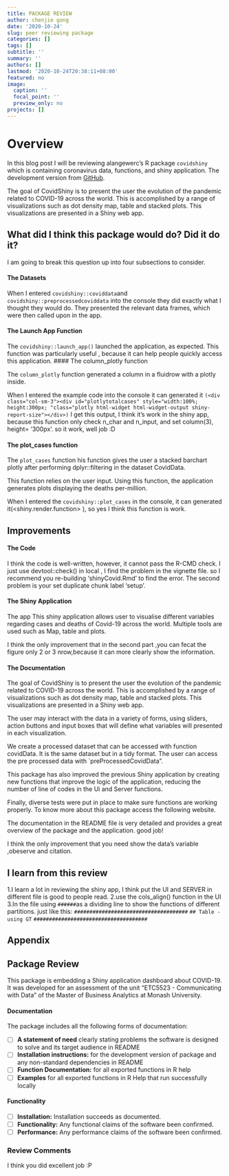 ```yaml
---
title: PACKAGE REVIEW
author: chenjie gong 
date: '2020-10-24'
slug: peer reviewing package
categories: []
tags: []
subtitle: ''
summary: ''
authors: []
lastmod: '2020-10-24T20:38:11+08:00'
featured: no
image:
  caption: ''
  focal_point: ''
  preview_only: no
projects: []
---
```

# Overview
In this blog post I will be reviewing alangewerc's R package `covidshiny` which is containing coronavirus data, functions, and shiny application. The development version from [GitHub](https://github.com/etc5523-2020/r-package-assessment-alangewerc).

The goal of CovidShiny is to present the user the evolution of the pandemic related to COVID-19 across the world. This is accomplished by a range of visualizations such as dot density map, table and stacked plots. This visualizations are presented in a Shiny web app.

##  What did I think this package would do? Did it do it?

I am going to break this question up into four subsections to consider.

#### The Datasets

When I entered `covidshiny::coviddata`and `covidshiny::preprocessedcoviddata` into the console they did exactly what I thought they would do. They presented the relevant data frames, which were then called upon in the app. 
   
#### The Launch App Function

The `covidshiny::launch_app()` launched the application, as expected. This function was particularly useful , because it can help people quickly access this application.
#### The column_plotly function

The `column_plotly` function  generated a column in a fluidrow with a plotly inside.

When I entered the example code into the console it can generated it 
`(<div class="col-sm-3"><div id="plotlytotalcases" style="width:100%; height:300px; "class="plotly html-widget html-widget-output shiny-report-size"></div>)`
I get this output, I think it's work in the shiny app, because this function only check n_char and n_input, and set column(3), height= '300px'.
  so it work, well job :D


#### The plot_cases function   

The `plot_cases` function his function gives the user a stacked barchart plotly after performing dplyr::filtering in the dataset CovidData.

This function relies on the user input. Using this function, the application generates  plots displaying the deaths per-million. 

When I entered the `covidshiny::plot_cases` in the console, it can generated it(<shiny.render.function> ), so yes I think this function is work.

## Improvements

#### The Code

I think the code is well-written, however,  it cannot pass the R-CMD check.
I just use devtool::check() in local , I find the problem in the vignette file.
so I recommend you re-building ‘shinyCovid.Rmd’ to find the error.
The second problem is your set duplicate chunk label 'setup'.


#### The Shiny Application

The app This shiny application allows user to visualise different variables regarding cases and deaths of Covid-19 across the world. Multiple tools are used such as Map, table and plots.  


I think the only improvement that in the second part ,you can fecat the figure only 2 or 3 nrow,because it can more clearly show the information. 

#### The Documentation

The goal of CovidShiny is to present the user the evolution of the pandemic related to COVID-19 across the world. This is accomplished by a range of visualizations such as dot density map, table and stacked plots. This visualizations are presented in a Shiny web app.

The user may interact with the data in a variety of forms, using sliders, action buttons and input boxes that will define what variables will presented in each visualization.

We create a processed dataset that can be accessed with function covidData. It is the same dataset but in a tidy format. The user can access the pre processed data with `preProcessedCovidData".

This package has also improved the previous Shiny application by creating new functions that improve the logic of the application, reducing the number of line of codes in the Ui and Server functions.

Finally, diverse tests were put in place to make sure functions are working properly. To know more about this package access the following website.

The documentation in the README file is very detailed and provides a great overview of the package and the application.  good job! 

I think the only improvement that you need show the data's variable ,obeserve and 
citation.
 
## I learn from this review

1.I learn a lot in reviewing the shiny app, I think put the UI and SERVER in different file is good to people read.
2.use the cols_align() function in the UI
3.In the file using `######`as a dividing line to show the functions of different partitions.
just like this:
`#####################################`
 `## Table - using GT`
`#####################################`

## Appendix


## Package Review
This package is embedding a Shiny application dashboard about COVID-19. It was developed for an assessment of the unit “ETC5523 - Communicating with Data” of the Master of Business Analytics at Monash University.

#### Documentation

The package includes all the following forms of documentation:

- [ ] **A statement of need** clearly stating problems the software is designed to solve and its target audience in README
- [ ] **Installation instructions:** for the development version of package and any non-standard dependencies in README
- [ ] **Function Documentation:** for all exported functions in R help
- [ ] **Examples** for all exported functions in R Help that run successfully locally


#### Functionality

- [ ] **Installation:** Installation succeeds as documented.
- [ ] **Functionality:** Any functional claims of the software been confirmed.
- [ ] **Performance:** Any performance claims of the software been confirmed.


### Review Comments
 
I think you did excellent job :P







